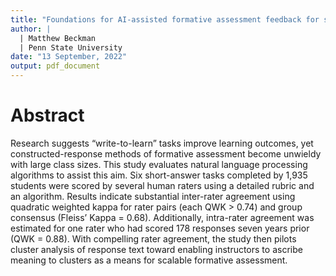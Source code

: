 ```yaml
---
title: "Foundations for AI-assisted formative assessment feedback for short-answer tasks in large-enrollment classes"
author: |
  | Matthew Beckman
  | Penn State University
date: "13 September, 2022"
output: pdf_document
---
```


# Abstract 

Research suggests “write-to-learn” tasks improve learning outcomes, yet constructed-response methods of formative assessment become unwieldy with large class sizes. This study evaluates natural language processing algorithms to assist this aim. Six short-answer tasks completed by 1,935 students were scored by several human raters using a detailed rubric and an algorithm. Results indicate substantial inter-rater agreement using quadratic weighted kappa for rater pairs (each QWK > 0.74) and group consensus (Fleiss’ Kappa = 0.68). Additionally, intra-rater agreement was estimated for one rater who had scored 178 responses seven years prior (QWK = 0.88). With compelling rater agreement, the study then pilots cluster analysis of response text toward enabling instructors to ascribe meaning to clusters as a means for scalable formative assessment.